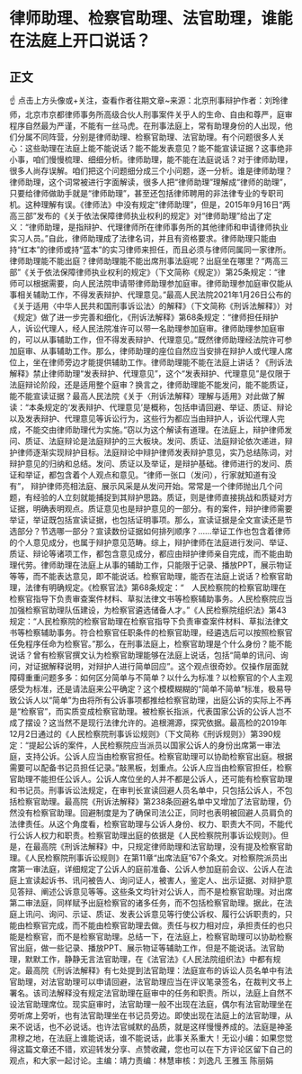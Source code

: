 # 律师助理、检察官助理、法官助理，谁能在法庭上开口说话？
## 正文
☝ 点击上方头像或+关注，查看作者往期文章~来源：北京刑事辩护作者：刘玲律师，北京市京都律师事务所高级合伙人刑事案件关乎人的生命、自由和尊严，庭审程序自然最为严谨，不能有一丝马虎。在刑事法庭上，常有助理身份的人出现，他们分属不同阵营，分别是律师助理、检察官助理、法官助理。有个问题很多人关心：这些助理在法庭上能不能说话？能不能发表意见？能不能宣读证据？这事绝非小事，咱们慢慢梳理、细细分析。律师助理，能不能在法庭说话？对于律师助理，很多人尚存误解。咱们把这个问题细分成三个小问题，逐一分析。谁是律师助理？律师助理，这个词常被进行字面解读，很多人把“律师助理”理解成“律师的助理”，只要给律师做助手就是“律师助理”，甚至还包括律师聘用的非法律专业的专职司机。这种理解有误。《律师法》中没有规定“律师助理”，但是，2015年9月16日“两高三部”发布的《关于依法保障律师执业权利的规定》对“律师助理”给出了定义：“律师助理，是指辩护、代理律师所在律师事务所的其他律师和申请律师执业实习人员。”自此，律师助理成了法律名词，并且有资格要求。律师助理只能由持“红本”的律师或持“蓝本”的实习律师来担任，而且必须与律师同属同一家律所。律师助理能不能出庭？律师助理能不能出席刑事法庭呢？出庭坐在哪里？“两高三部”《关于依法保障律师执业权利的规定》（下文简称《规定》）第25条规定：“律师可以根据需要，向人民法院申请带律师助理参加庭审。律师助理参加庭审仅能从事相关辅助工作，不得发表辩护、代理意见。”最高人民法院2021年1月26日公布的《关于适用〈中华人民共和国刑事诉讼法〉的解释》（下文简称《刑诉法解释》）对《规定》做了进一步完善和细化，《刑诉法解释》第68条规定：“律师担任辩护人，诉讼代理人，经人民法院准许可以带一名助理参加庭审。律师助理参加庭审的，可以从事辅助工作，但不得发表辩护、代理意见。”既然律师助理经法院许可参加庭审、从事辅助工作。那么，律师助理的座位自然应当安排在辩护人或代理人席位上，坐在律师旁边才能提供辅助工作。律师助理能不能在法庭上讲话？《刑诉法解释》禁止律师助理“发表辩护、代理意见”，这个“发表辩护、代理意见”是仅限于法庭辩论阶段，还是适用整个庭审？换言之，律师助理能不能发问，能不能质证，能不能宣读证据？最高人民法院《关于〈刑诉法解释〉理解与适用》对此做了解读：“本条规定的‘发表辩护、代理意见’是概称，包括申请回避、举证、质证、辩论以及发表辩护、代理意见等诉讼行为，这些行为都应当由辩护人，诉讼代理人完成，不能交由律师助理代为实施。”窃以为这个解读有道理。在法庭上，辩护律师发问、质证、法庭辩论是法庭辩护的三大板块。发问、质证、法庭辩论依次递进，辩护律师逐渐实现辩护目标。法庭辩论中辩护律师发表辩护意见，实乃总结陈词，对辩护意见的归纳和总结。发问、质证以及举证，是辩护基础。律师进行的发问、质证和举证，都包含着个人观点和意见。“律师一张口（发问），行家就知道有没有”， 辩护律师亮相法庭、展示风采是从发问开始。常常是一个律师抛出几个问题，有经验的人立刻就能捕捉到其辩护思路。质证，则是律师直接挑战和质疑对方证据，明确表明观点。质证意见也是辩护意见的一部分。有的案件，辩护律师需要举证，举证既包括宣读证据，也包括证明事项。那么，宣读证据是全文宣读还是节选部分？节选哪一部分？宣读数份证据如何排列顺序？……举证工作也包含着律师的个人意见成分，也属于辩护意见范畴。综上，辩护律师在法庭进行发问、举证、质证、辩论等诸项工作，都包含意见成分，都应由辩护律师亲自完成，而不能由助理代劳。律师助理在法庭上从事的辅助工作，只能限于记录、播放PPT，展示物证等等，而不能表达意见，即不能说话。检察官助理，能否在法庭上说话？检察官助理，法律有明确规定。《检察官法》第68条规定：“　人民检察院的检察官助理在检察官指导下负责审查案件材料、草拟法律文书等检察辅助事务。人民检察院应当加强检察官助理队伍建设，为检察官遴选储备人才。”《人民检察院组织法》第43规定：“人民检察院的检察官助理在检察官指导下负责审查案件材料、草拟法律文书等检察辅助事务。符合检察官任职条件的检察官助理，经遴选后可以按照检察官任免程序任命为检察官。”那么，在刑事法庭上，检察官助理是个什么身份？能不能说话？曾有检察官撰文认为检察官助理能够在法庭上说话，包括“简单的讯问、询问，对证据解释说明，对辩护人进行简单回应”。这个观点很奇妙。仅操作层面就障碍重重问题多多：如何区分简单与不简单？以什么为标准？以检察官的个人主观感受为标准，还是请法庭来公平确定？这个模模糊糊的“简单不简单”标准，极易导致公诉人以“简单”为由将所有公诉事项都推给检察官助理，出庭公诉的实际上不再是“检察官”，而实质变成检察官助理。被检察长指派，代表国家公诉的公诉人岂不成了摆设？这当然不是现行法律允许的。追根溯源，探究依据。最高检的2019年12月2日通过的《人民检察院刑事诉讼规则》（下文简称《刑诉规则》）第390规定：“提起公诉的案件，人民检察院应当派员以国家公诉人的身份出席第一审法庭，支持公诉。公诉人应当由检察官担任。检察官助理可以协助检察官出庭。根据需要可以配备书记员担任记录。”敲黑板，划重点。公诉人应当由检察官担任，检察官助理不能担任公诉人。公诉人席位坐的人并不都是公诉人，还可能有检察官助理和书记员。刑事诉讼法规定，在审判长宣读回避人员名单中，只包括公诉人，不包括检察官助理。最高院《刑诉法解释》第238条回避名单中又增加了法官助理，仍然没有检察官助理。回避制度是为了确保司法公正，同时也表明被回避人员肩负的法律责任。从这个角度看，检察官助理与公诉人身份、权力、职责大不同，不能代行公诉人权力和职责。检察官助理出庭的依据是《人民检察院刑事诉讼规则》。但是，在最高院《刑诉法解释》中，只规定律师助理和法官助理，没有提及检察官助理。《人民检察院刑事诉讼规则》在第11章“出席法庭”67个条文。对检察院派员出席第一审法庭，详细规定了公诉人的庭前准备、公诉人参加庭前会议、公诉人在法庭上宣读起诉书、讯问被告人、询问证人，被害人，鉴定人、出示证据、对辩护意见答辩、阐述公诉意见等等。这些条文均针对公诉人，而不是检察官助理。对出席第二审法庭，同样赋予出庭检察官的诸多任务，而不包括检察官助理。据此，在法庭上讯问、询问、示证、质证、发表公诉意见等行使公诉权、履行公诉职责的，只能由检察官完成，而不能由检察官助理去做。责任与权力相对应，承担责任的也只能是检察官，而不是检察官助理。总结一下，在法庭上，检察官助理可以协助检察官出庭，做一些记录、播放PPT、展示物证等辅助工作，但是不能说话。法官助理，默默工作，静静无言法官助理，在《法官法》《人民法院组织法》中都有规定。最高院《刑诉法解释》有七处提到法官助理：法庭宣布的诉讼人员名单中有法官助理，对法官助理可以申请回避，法官助理应当在评议笔录签名，在裁判文书上署名。该司法解释没有规定法官助理在庭审中的任务和职责。所以，法庭上自然不设法官助理席位。现实庭审时，法官助理一般不出现在法庭，偶尔有法官助理坐在旁听席上旁听，也有法官助理坐在书记员旁边。即使出现在法庭上的法官助理，从来不说话，也不必说话。也许法官缄默的品质，就是这样慢慢养成的。法庭是神圣肃穆之地，在法庭上谁能说话，谁不能说话，此事关系重大！无讼小编：如果您觉得这篇文章还不错，欢迎转发分享、点赞收藏，您也可以在下方评论区留下自己的观点，和大家一起讨论。主编：靖力责编：林慧审核：刘逸凡 王雅玉 陈丽娟